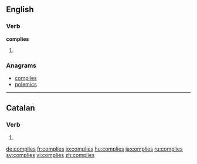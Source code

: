 ==English==

===Verb===
'''complies'''

# {{en-third-person singular of|comply}}

===Anagrams===
* [[compiles#English|compiles]]
* [[polemics#English|polemics]]

----

==Catalan==

===Verb===
{{head|ca|verb form}}

# {{ca-verb form of|p=2|n=sg|t=impf|m=ind|complir}}

[[de:complies]]
[[fr:complies]]
[[io:complies]]
[[hu:complies]]
[[ja:complies]]
[[ru:complies]]
[[sv:complies]]
[[vi:complies]]
[[zh:complies]]